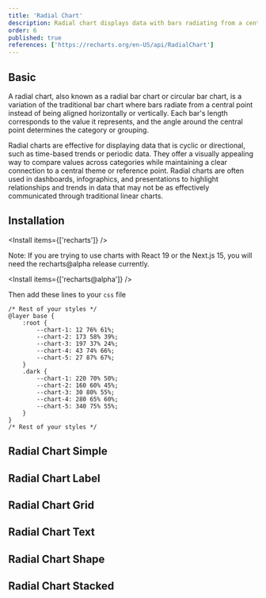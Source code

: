 ```yaml
---
title: 'Radial Chart'
description: Radial chart displays data with bars radiating from a central point, useful for cyclic or directional trends.
order: 6
published: true
references: ['https://recharts.org/en-US/api/RadialChart']
---
```


## Basic

A radial chart, also known as a radial bar chart or circular bar chart, is a variation of the traditional bar chart where bars radiate from a central point instead of being aligned horizontally or vertically. Each bar's length corresponds to the value it represents, and the angle around the central point determines the category or grouping.

Radial charts are effective for displaying data that is cyclic or directional, such as time-based trends or periodic data. They offer a visually appealing way to compare values across categories while maintaining a clear connection to a central theme or reference point. Radial charts are often used in dashboards, infographics, and presentations to highlight relationships and trends in data that may not be as effectively communicated through traditional linear charts.

<How className="w-full" toUse='charts/radial-chart-simple-demo' />

## Installation

<Install items={['recharts']} />

<Note variant="danger">Note: If you are trying to use charts with React 19 or the Next.js 15, you will need the recharts@alpha release currently.</Note>

<Install items={['recharts@alpha']} />

<SourceCode toShow='charts' />

Then add these lines to your `css` file

```tsx {2-17}
/* Rest of your styles */
@layer base {
    :root {
        --chart-1: 12 76% 61%;
        --chart-2: 173 58% 39%;
        --chart-3: 197 37% 24%;
        --chart-4: 43 74% 66%;
        --chart-5: 27 87% 67%;
    }
    .dark {
        --chart-1: 220 70% 50%;
        --chart-2: 160 60% 45%;
        --chart-3: 30 80% 55%;
        --chart-4: 280 65% 60%;
        --chart-5: 340 75% 55%;
    }
}
/* Rest of your styles */
```

## Radial Chart Simple

<How className="w-full" toUse='charts/radial-chart-simple-demo' />

## Radial Chart Label

<How className="w-full" toUse='charts/radial-chart-label-demo' />

## Radial Chart Grid

<How className="w-full" toUse='charts/radial-chart-grid-demo' />

## Radial Chart Text

<How className="w-full" toUse='charts/radial-chart-text-demo' />

## Radial Chart Shape

<How className="w-full" toUse='charts/radial-chart-shape-demo' />

## Radial Chart Stacked

<How className="w-full" toUse='charts/radial-chart-stacked-demo' />
